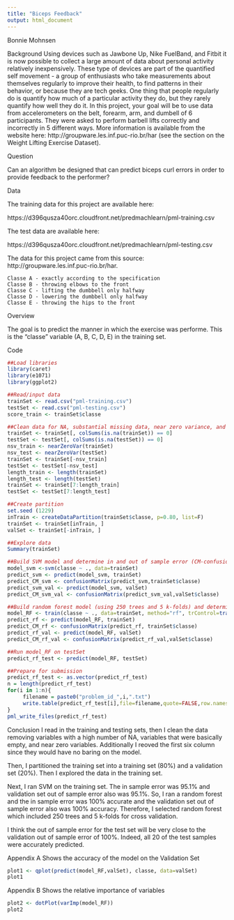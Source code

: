 ```yaml
---
title: "Biceps Feedback"
output: html_document
---
```

Bonnie Mohnsen
     	
Background
Using devices such as Jawbone Up, Nike FuelBand, and Fitbit it is now possible to collect a large amount of data about personal activity relatively inexpensively. These type of devices are part of the quantified self movement - a group of enthusiasts who take measurements about themselves regularly to improve their health, to find patterns in their behavior, or because they are tech geeks. One thing that people regularly do is quantify how much of a particular activity they do, but they rarely quantify how well they do it. In this project, your goal will be to use data from accelerometers on the belt, forearm, arm, and dumbell of 6 participants. They were asked to perform barbell lifts correctly and incorrectly in 5 different ways. More information is available from the website here: http://groupware.les.inf.puc-rio.br/har (see the section on the Weight Lifting Exercise Dataset). 


Question

Can an algorithm be designed that can predict biceps curl errors in order to provide feedback to the performer?


Data 

The training data for this project are available here: 

https://d396qusza40orc.cloudfront.net/predmachlearn/pml-training.csv

The test data are available here: 

https://d396qusza40orc.cloudfront.net/predmachlearn/pml-testing.csv

The data for this project came from this source: http://groupware.les.inf.puc-rio.br/har. 

    Classe A - exactly according to the specification
    Classe B - throwing elbows to the front
    Classe C - lifting the dumbbell only halfway
    Classe D - lowering the dumbbell only halfway
    Classe E - throwing the hips to the front


Overview

The goal is to predict the manner in which the exercise was performe. This is the "classe" variable (A, B, C, D, E) in the training set.



Code
```r
##Load libraries
library(caret)
library(e1071)
library(ggplot2)
```

```r
##Read/input data
trainSet <- read.csv("pml-training.csv") 
testSet <- read.csv("pml-testing.csv") 
score_train <- trainSet$classe
```

```r
##Clean data for NA, substantial missing data, near zero variance, and first six columns
trainSet <- trainSet[, colSums(is.na(trainSet)) == 0]
testSet <- testSet[, colSums(is.na(testSet)) == 0]
nsv_train <- nearZeroVar(trainSet) 
nsv_test <- nearZeroVar(testSet)
trainSet <- trainSet[-nsv_train]
testSet <- testSet[-nsv_test]
length_train <- length(trainSet)
length_test <- length(testSet)
trainSet <- trainSet[7:length_train]
testSet <- testSet[7:length_test]
```

```r
##Create partition
set.seed (1229)
inTrain <- createDataPartition(trainSet$classe, p=0.80, list=F)
trainSet <- trainSet[inTrain, ]
valSet <- trainSet[-inTrain, ]
```

```r
##Explore data
Summary(trainSet)
```

```r
##Build SVM model and determine in and out of sample error (CM-confusion matrix)
model_svm <-svm(classe ~ ., data=trainSet)
predict_svm <- predict(model_svm, trainSet)
predict_CM_svm <- confusionMatrix(predict_svm,trainSet$classe)
predict_svm_val <- predict(model_svm, valSet)
predict_CM_svm_val <- confusionMatrix(predict_svm_val,valSet$classe)
```

```r
##Build random forest model (using 250 trees and 5 k-folds) and determine in and out of sample error
model_RF <- train(classe ~ ., data=trainSet, method="rf", trControl=trainControl(method="cv",number=5),prox=TRUE,allowParallel=TRUE, ntree=250)
predict_rf <- predict(model_RF, trainSet)
predict_CM_rf <- confusionMatrix(predict_rf, trainSet$classe) 
predict_rf_val <- predict(model_RF, valSet)
predict_CM_rf_val <- confusionMatrix(predict_rf_val,valSet$classe) 
```

```r
##Run model_RF on testSet
predict_rf_test <- predict(model_RF, testSet)
```

```r
##Prepare for submission
predict_rf_test <- as.vector(predict_rf_test)
n = length(predict_rf_test)
for(i in 1:n){
     filename = paste0("problem_id_",i,".txt")
     write.table(predict_rf_test[i],file=filename,quote=FALSE,row.names=FALSE,col.names=FALSE)
}
pml_write_files(predict_rf_test)
```

Conclusion
I read in the training and testing sets, then I clean the data removing variables with a high number of NA, variables that were basically empty, and near zero variables. Additionally I reoved the first six column since they would have no baring on the model.

Then, I partitioned the training set into a training set (80%) and a validation set (20%). Then I explored the data in the training set.

Next, I ran SVM on the training set. The in sample error was 95.1% and validation set out of sample error also was 95.1%. So, I ran a random forest and the in sample error was 100% accurate and the validation set out of sample error also was 100% accuracy. Therefore, I selected random forest which included 250 trees and 5 k-folds for cross validation.

I think the out of sample error for the test set will be very close to the validation out of sample error of 100%. Indeed, all 20 of the test samples were accurately predicted.

Appendix A
Shows the accuracy of the model on the Validation Set
```r
plot1 <- qplot(predict(model_RF,valSet), classe, data=valSet)
plot1
```

Appendix B
Shows the relative importance of variables
```r
plot2 <- dotPlot(varImp(model_RF))
plot2
```

